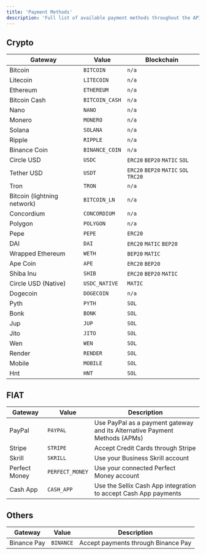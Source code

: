 ```yaml
---
title: 'Payment Methods'
description: 'Full list of available payment methods throughout the API.'
---
```


## Crypto

| Gateway | Value | Blockchain |
| ------- | ----- | ----------- |
| Bitcoin | `BITCOIN` | `n/a` |
| Litecoin | `LITECOIN` | `n/a` |
| Ethereum | `ETHEREUM` | `n/a` |
| Bitcoin Cash | `BITCOIN_CASH` | `n/a` |
| Nano | `NANO` | `n/a` |
| Monero | `MONERO` | `n/a` |
| Solana | `SOLANA` | `n/a` |
| Ripple | `RIPPLE` | `n/a` |
| Binance Coin | `BINANCE_COIN` | `n/a` |
| Circle USD | `USDC` | `ERC20` `BEP20` `MATIC` `SOL` |
| Tether USD | `USDT` | `ERC20` `BEP20` `MATIC` `SOL` `TRC20` |
| Tron | `TRON` | `n/a` |
| Bitcoin (lightning network) | `BITCOIN_LN` | `n/a` |
| Concordium | `CONCORDIUM` | `n/a` |
| Polygon | `POLYGON` | `n/a` |
| Pepe | `PEPE` | `ERC20` |
| DAI | `DAI` | `ERC20` `MATIC` `BEP20` |
| Wrapped Ethereum | `WETH` | `BEP20` `MATIC` |
| Ape Coin | `APE` | `ERC20` `BEP20` |
| Shiba Inu | `SHIB` | `ERC20` `BEP20` `MATIC` |
| Circle USD (Native) | `USDC_NATIVE` | `MATIC` |
| Dogecoin | `DOGECOIN` | `n/a` |
| Pyth | `PYTH` | `SOL` |
| Bonk | `BONK` | `SOL` |
| Jup | `JUP` | `SOL` |
| Jito | `JITO` | `SOL` |
| Wen | `WEN` | `SOL` |
| Render | `RENDER` | `SOL` |
| Mobile | `MOBILE` | `SOL` |
| Hnt | `HNT` | `SOL` |

## FIAT

| Gateway | Value | Description |
| ------- | ----- | ----------- |
| PayPal | `PAYPAL` | Use PayPal as a payment gateway and its Alternative Payment Methods (APMs) |
| Stripe | `STRIPE` | Accept Credit Cards through Stripe |
| Skrill | `SKRILL` | Use your Business Skrill account |
| Perfect Money | `PERFECT_MONEY` | Use your connected Perfect Money account |
| Cash App | `CASH_APP` | Use the Sellix Cash App integration to accept Cash App payments |

## Others

| Gateway | Value | Description |
| ------- | ----- | ----------- |
| Binance Pay | `BINANCE` | Accept payments through Binance Pay |